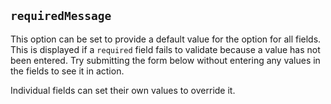 
## `requiredMessage`

This option can be set to provide a default value for the
<FieldRequiredMessageLink/> option for all fields.  This is displayed
if a `required` field fails to validate because a value has not been
entered.  Try submitting the form below without entering any values in the
fields to see it in action.

Individual fields can set their own values to override it.

<Example
  Component={RequiredMessage}
  code={RequiredMessageSrc}
  caption="requiredMessage"
  highlightLines="5,12"
  expand
/>
